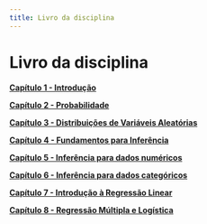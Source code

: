 ```yaml
---
title: Livro da disciplina
---
```


<h1 class="titulo">
  Livro da disciplina
</h1>

<b>[Capítulo 1 - Introdução](https://www.ufrgs.br/probabilidade-estatistica/livro/cpt1/ch1_intro.html)</b>

<b>[Capítulo 2 - Probabilidade](https://www.ufrgs.br/probabilidade-estatistica/livro/cpt2/ch2_prob.html)</b>

<b>[Capítulo 3 - Distribuições de Variáveis Aleatórias](https://www.ufrgs.br/probabilidade-estatistica/livro/cpt3/ch3_distribuicoes.html)</b>

<b>[Capítulo 4 - Fundamentos para Inferência](https://www.ufrgs.br/probabilidade-estatistica/livro/cpt4/ch4_fund_inf.html)</b>

<b>[Capítulo 5 - Inferência para dados numéricos](https://www.ufrgs.br/probabilidade-estatistica/livro/cpt5/ch5_inf_num.html)</b>

<b>[Capítulo 6 - Inferência para dados categóricos](https://www.ufrgs.br/probabilidade-estatistica/livro/cpt6/ch6_inf_cat.html)</b>

<b>[Capítulo 7 - Introdução à Regressão Linear](https://www.ufrgs.br/probabilidade-estatistica/livro/cpt7/ch7_reg_simples.html)</b>

<b>[Capítulo 8 - Regressão Múltipla e Logística](https://www.ufrgs.br/probabilidade-estatistica/livro/cpt8/ch8_reg_mult_log.html)</b>




 